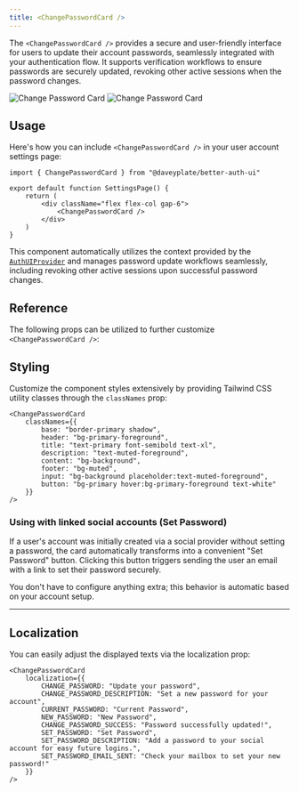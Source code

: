 ```yaml
---
title: <ChangePasswordCard />
---
```


The `<ChangePasswordCard />` provides a secure and user-friendly interface for users to update their account passwords, seamlessly integrated with your authentication flow. It supports verification workflows to ensure passwords are securely updated, revoking other active sessions when the password changes.

<img alt="Change Password Card" src="/screenshots/change-password-card-dark.png" className="rounded-xl hidden dark:block w-lg mt-0 mb-0" />
<img alt="Change Password Card" src="/screenshots/change-password-card-light.png" className="rounded-xl dark:hidden w-lg mt-0 mb-0" />

## Usage

Here's how you can include `<ChangePasswordCard />` in your user account settings page:

```tsx
import { ChangePasswordCard } from "@daveyplate/better-auth-ui"

export default function SettingsPage() {
    return (
        <div className="flex flex-col gap-6">
            <ChangePasswordCard />
        </div>
    )
}
```

This component automatically utilizes the context provided by the [`AuthUIProvider`](/components/auth-ui-provider) and manages password update workflows seamlessly, including revoking other active sessions upon successful password changes.

## Reference

The following props can be utilized to further customize `<ChangePasswordCard />`:

<AutoTypeTable path="../src/components/settings/security/change-password-card.tsx" name="ChangePasswordCardProps" />

## Styling

Customize the component styles extensively by providing Tailwind CSS utility classes through the `classNames` prop:

```tsx
<ChangePasswordCard
    classNames={{
        base: "border-primary shadow",
        header: "bg-primary-foreground",
        title: "text-primary font-semibold text-xl",
        description: "text-muted-foreground",
        content: "bg-background",
        footer: "bg-muted",
        input: "bg-background placeholder:text-muted-foreground",
        button: "bg-primary hover:bg-primary-foreground text-white"
    }}
/>
```

### Using with linked social accounts (Set Password)

If a user's account was initially created via a social provider without setting a password, the card automatically transforms into a convenient "Set Password" button. Clicking this button triggers sending the user an email with a link to set their password securely.

You don't have to configure anything extra; this behavior is automatic based on your account setup.

---

## Localization

You can easily adjust the displayed texts via the localization prop:

```tsx
<ChangePasswordCard
    localization={{
        CHANGE_PASSWORD: "Update your password",
        CHANGE_PASSWORD_DESCRIPTION: "Set a new password for your account",
        CURRENT_PASSWORD: "Current Password",
        NEW_PASSWORD: "New Password",
        CHANGE_PASSWORD_SUCCESS: "Password successfully updated!",
        SET_PASSWORD: "Set Password",
        SET_PASSWORD_DESCRIPTION: "Add a password to your social account for easy future logins.",
        SET_PASSWORD_EMAIL_SENT: "Check your mailbox to set your new password!"
    }}
/>
```